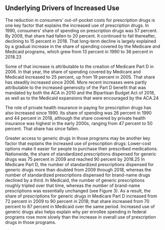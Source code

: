 ## Underlying Drivers of Increased Use

The reduction in consumers’ out-of-pocket costs for prescription drugs is one key factor that explains the increased use of prescription drugs. In 1990, consumers’ share of spending on prescription drugs was 57 percent. By 2009, that share had fallen to 20 percent. It continued to fall thereafter, declining to 15 percent in 2018. That long-term decline is largely explained by a gradual increase in the share of spending covered by the Medicare and Medicaid programs, which grew from 13 percent in 1990 to 36 percent in 2018.23

Some of that increase is attributable to the creation of Medicare Part D in 2006. In that year, the share of spending covered by Medicare and Medicaid increased to 25 percent, up from 19 percent in 2005. That share has steadily increased since 2006. More recent increases were partly attributable to the increased generosity of the Part D benefit that was mandated by both the ACA in 2010 and the Bipartisan Budget Act of 2018, as well as to the Medicaid expansions that were encouraged by the ACA.24

The role of private health insurance in paying for prescription drugs has also increased since 1990. Its share of spending was 26 percent in 1990 and 44 percent in 2018, although the share covered by private health insurance was highest in the early 2000s, ranging from 47 percent to 50 percent. That share has since fallen.

Greater access to generic drugs in those programs may be another key factor that explains the increased use of prescription drugs: Lower-cost options make it easier for people to purchase their prescribed medications. Nationwide, the share of standardized prescriptions dispensed for generic drugs was 75 percent in 2009 and reached 90 percent by 2018.25 In Medicare Part D, the number of standardized prescriptions dispensed for generic drugs more than doubled from 2009 through 2018, whereas the number of standardized prescriptions dispensed for brand-name drugs declined by a third. In Medicaid, the number of generic prescriptions roughly tripled over that time, whereas the number of brand-name prescriptions was essentially unchanged (see Figure 3). As a result, the share of prescriptions for generic drugs in Medicare Part D increased from 72 percent in 2009 to 90 percent in 2018; that share increased from 70 percent to 87 percent in Medicaid over the same period. Increased use of generic drugs also helps explain why per enrollee spending in federal programs rose more slowly than the increase in overall use of prescription drugs in those programs.
